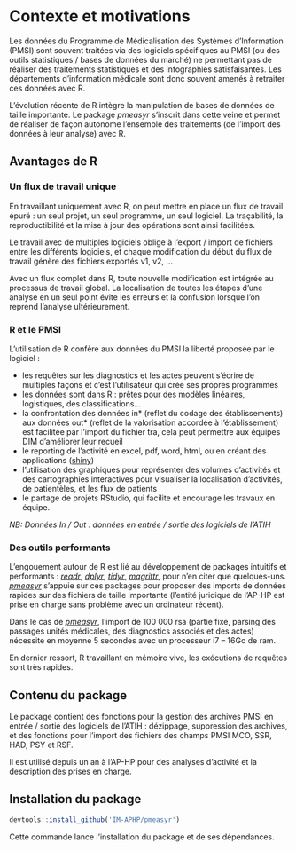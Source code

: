 
# Contexte et motivations {#contexte}

Les données du Programme de Médicalisation des Systèmes d'Information (PMSI) sont souvent traitées via des logiciels spécifiques au PMSI (ou des outils statistiques / bases de données du marché) ne permettant pas de réaliser des traitements statistiques et des infographies satisfaisantes. Les départements d'information médicale sont donc souvent amenés à retraiter ces données avec R.

L'évolution récente de R intègre la manipulation de bases de données de taille importante. Le package *pmeasyr* s'inscrit dans cette veine et permet de réaliser de façon autonome l'ensemble des traitements (de l'import des données à leur analyse) avec R.


## Avantages de R

### Un flux de travail unique

En travaillant uniquement avec R, on peut mettre en place un flux de travail épuré : un seul projet, un seul programme, un seul logiciel. La traçabilité, la reproductibilité et la mise à jour des opérations sont ainsi facilitées.

Le travail avec de multiples logiciels oblige à l'export / import de fichiers entre les différents logiciels, et chaque modification du début du flux de travail génère des fichiers exportés v1, v2, ...

Avec un flux complet dans R, toute nouvelle modification est intégrée au processus de travail global. La localisation de toutes les étapes d'une analyse en un seul point évite les erreurs et la confusion lorsque l'on reprend l'analyse ultérieurement.

### R et le PMSI

L'utilisation de R confère aux données du PMSI la liberté proposée par le logiciel :

   - les requêtes sur les diagnostics et les actes peuvent s'écrire de multiples façons et c'est l'utilisateur qui crée ses propres programmes
   - les données sont dans R : prêtes pour des modèles linéaires, logistiques, des classifications...
   - la confrontation des données in\* (reflet du codage des établissements) aux données out\* (reflet de la valorisation accordée à l'établissement) est facilitée par l'import du fichier tra, cela peut permettre aux équipes DIM d'améliorer leur recueil
   - le reporting de l'activité en excel, pdf, word, html, ou en créant des applications ([shiny](http://shiny.rstudio.com))
   - l'utilisation des graphiques pour représenter des volumes d'activités et des cartographies interactives pour visualiser la localisation d'activités, de patientèles, et les flux de patients
   - le partage de projets RStudio, qui facilite et encourage les travaux en équipe.

*NB: Données In / Out : données en entrée / sortie des logiciels de l'ATIH*

### Des outils performants

L'engouement autour de R est lié au développement de packages intuitifs et performants : [*readr*](http://readr.tidyverse.org), [*dplyr*](https://github.com/hadley/dplyr), [*tidyr*](http://tidyr.tidyverse.org), [*magrittr*](https://github.com/tidyverse/magrittr), pour n'en citer que quelques-uns. [*pmeasyr*](https://github.com/IM-APHP/pmeasyr) s'appuie sur ces packages pour proposer des imports de données rapides sur des fichiers de taille importante (l'entité juridique de l'AP-HP est prise en charge sans problème avec un ordinateur récent).

Dans le cas de [*pmeasyr*](https://github.com/IM-APHP/pmeasyr), l'import de 100 000 rsa (partie fixe, parsing des passages unités médicales, des diagnostics associés et des actes) nécessite en moyenne 5 secondes avec un processeur i7 -- 16Go de ram.

En dernier ressort, R travaillant en mémoire vive, les exécutions de requêtes sont très rapides. 

## Contenu du package

Le package contient des fonctions pour la gestion des archives PMSI en entrée / sortie des logiciels de l'ATIH : dézippage, suppression des archives, et des fonctions pour l'import des fichiers des champs PMSI MCO, SSR, HAD, PSY et RSF.

Il est utilisé depuis un an à l'AP-HP pour des analyses d'activité et la description des prises en charge.

## Installation du package


```r
devtools::install_github('IM-APHP/pmeasyr')
``` 


Cette commande lance l'installation du package et de ses dépendances.
